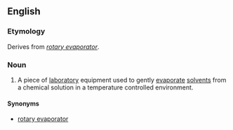 ==English==

===Etymology===
Derives from ''[[rotary evaporator]]''.

===Noun===
{{en-noun}}

# {{context|chemistry|biochemistry}} A piece of [[laboratory]] equipment used to gently [[evaporate]] [[solvents]] from a chemical solution in a temperature controlled environment.

====Synonyms====
* [[rotary evaporator]]